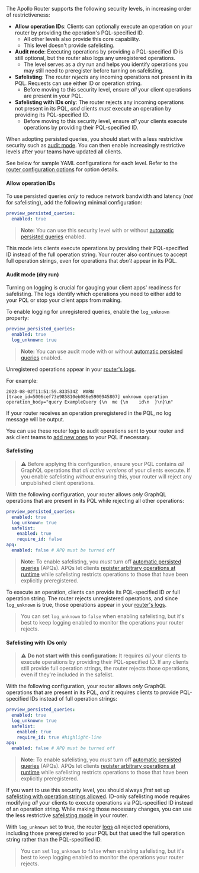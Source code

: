 The Apollo Router supports the following security levels, in increasing order of restrictiveness:

- **Allow operation IDs**: Clients can optionally execute an operation on your router by providing the operation's PQL-specified ID.
    - All other levels also provide this core capability.
    - This level doesn't provide safelisting.
- **Audit mode**: Executing operations by providing a PQL-specified ID is still optional, but the router also logs any unregistered operations.
    - The level serves as a dry run and helps you identify operations you may still need to preregister before turning on safelisting.
- **Safelisting**: The router _rejects_ any incoming operations not present in its PQL. Requests can use either ID or operation string.
    - Before moving to this security level, ensure _all_ your client operations are present in your PQL.
- **Safelisting with IDs only**: The router rejects any incoming operations not present in its PQL, _and_ clients _must_ execute an operation by providing its PQL-specified ID.
    - Before moving to this security level, ensure _all_ your clients execute operations by providing their PQL-specified ID.

When adopting persisted queries, you should start with a less restrictive security such as [audit mode](#audit-mode-dry-run). You can then enable increasingly restrictive levels after your teams have updated all clients.

See below for sample YAML configurations for each level. Refer to the [router configuration options](/router/configuration/persisted-queries#configuration-options) for option details.

#### Allow operation IDs

To use persisted queries _only_ to reduce network bandwidth and latency (_not_ for safelisting), add the following minimal configuration:

```yaml title="router.yaml"
preview_persisted_queries:
  enabled: true
```
> **Note:** You can use this security level with or without [automatic persisted queries](/router/configuration/in-memory-caching#caching-automatic-persisted-queries-apq) enabled.

This mode lets clients execute operations by providing their PQL-specified ID instead of the full operation string.
Your router also continues to accept full operation strings, even for operations that _don't_ appear in its PQL.

#### Audit mode (dry run)

Turning on logging is crucial for gauging your client apps' readiness for safelisting. The logs identify which operations you need to either add to your PQL or stop your client apps from making. 

To enable logging for unregistered queries, enable the `log_unknown` property:

```yaml title="router.yaml"
preview_persisted_queries:
  enabled: true
  log_unknown: true
```
> **Note:** You can use audit mode with or without [automatic persisted queries](/router/configuration/in-memory-caching#caching-automatic-persisted-queries-apq) enabled.

Unregistered operations appear in your [router's logs](/router/logging).

For example:

```
2023-08-02T11:51:59.833534Z  WARN [trace_id=5006cef73e985810eb086e5900945807] unknown operation operation_body="query ExampleQuery {\n  me {\n    id\n  }\n}\n"
```

If your router receives an operation preregistered in the PQL, no log message will be output.

You can use these router logs to audit operations sent to your router and ask client teams to [add new ones](/graphos/operations/persisted-queries#3-preregister-operations) to your PQL if necessary.

#### Safelisting

> ⚠️ Before applying this configuration, ensure your PQL contains _all_ GraphQL operations that _all active versions_ of your clients execute. If you enable safelisting _without_ ensuring this, your router will reject any unpublished client operations.

With the following configuration, your router allows _only_ GraphQL operations that are present in its PQL while rejecting all other operations:

```yaml title="router.yaml"
preview_persisted_queries:
  enabled: true
  log_unknown: true
  safelist:
    enabled: true
    require_id: false
apq:
  enabled: false # APQ must be turned off 
```

> **Note:** To enable safelisting, you _must_ turn off [automatic persisted queries](/router/configuration/in-memory-caching#caching-automatic-persisted-queries-apq) (APQs). APQs let clients [register arbitrary operations at runtime](#differences-from-automatic-persisted-queries) while safelisting restricts operations to those that have been explicitly preregistered.

To execute an operation, clients can provide its PQL-specified ID _or_ full operation string.
The router rejects unregistered operations, and since `log_unknown` is true, those operations appear in your [router's logs](/router/logging).

> You can set `log_unknown` to `false` when enabling safelisting, but it's best to keep logging enabled to monitor the operations your router rejects.

#### Safelisting with IDs only

> ⚠️ **Do not start with this configuration:** It requires _all_ your clients to execute operations by providing their PQL-specified ID. If any clients still provide full operation strings, the router rejects those operations, even if they're included in the safelist.

With the following configuration, your router allows _only_ GraphQL operations that are present in its PQL, _and_ it requires clients to provide PQL-specified IDs instead of full operation strings:

```yaml title="router.yaml"
preview_persisted_queries:
  enabled: true
  log_unknown: true
  safelist:
    enabled: true
    require_id: true #highlight-line
apq:
  enabled: false # APQ must be turned off 
```

> **Note:** To enable safelisting, you _must_ turn off [automatic persisted queries](/router/configuration/in-memory-caching#caching-automatic-persisted-queries-apq) (APQs). APQs let clients [register arbitrary operations at runtime](#differences-from-automatic-persisted-queries) while safelisting restricts operations to those that have been explicitly preregistered.

If you want to use this security level, you should always _first_ set up [safelisting with operation strings allowed](#safelisting). ID-only safelisting mode requires modifying _all_ your clients to execute operations via PQL-specified ID instead of an operation string. While making those necessary changes, you can use the less restrictive [safelisting mode](#safelisting) in your router.

With `log_unknown` set to true, the router [logs](/router/logging) _all_ rejected operations, including those preregistered to your PQL but that used the full operation string rather than the PQL-specified ID.

> You can set `log_unknown` to `false` when enabling safelisting, but it's best to keep logging enabled to monitor the operations your router rejects.
